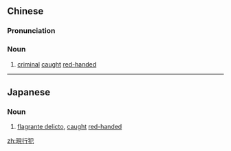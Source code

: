 {{also|现行犯}}
==Chinese==
{{zh-forms|s=现行犯|type=21}}

===Pronunciation===
{{zh-pron
|m=xiànxíngfàn
|cat=n
}}

===Noun===
{{zh-noun}}

# [[criminal]] [[caught]] [[red-handed]]

----

==Japanese==
{{ja-kanjitab|現|行|犯}}

===Noun===
{{ja-noun|げんこうはん}}

# [[flagrante delicto]], [[caught]] [[red-handed]]

[[zh:現行犯]]